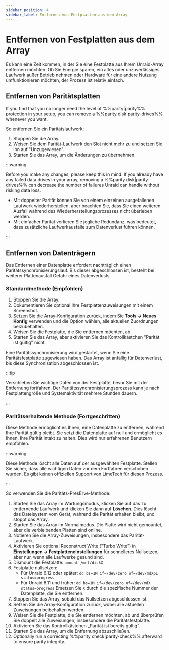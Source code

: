 ```yaml
---
sidebar_position: 4
sidebar_label: Entfernen von Festplatten aus dem Array
---
```


# Entfernen von Festplatten aus dem Array

Es kann eine Zeit kommen, in der Sie eine Festplatte aus Ihrem Unraid-Array entfernen möchten. Ob Sie Energie sparen, ein altes oder unzuverlässiges Laufwerk außer Betrieb nehmen oder Hardware für eine andere Nutzung umfunktionieren möchten, der Prozess ist relativ einfach.

## Entfernen von Paritätsplatten

If you find that you no longer need the level of %%parity|parity%% protection in your setup, you can remove a %%parity disk|parity-drives%% whenever you want.

So entfernen Sie ein Paritätslaufwerk:

1. Stoppen Sie die Array.
2. Weisen Sie dem Parität-Laufwerk den Slot nicht mehr zu und setzen Sie ihn auf "Unzugewiesen".
3. Starten Sie das Array, um die Änderungen zu übernehmen.

:::warning

Before you make any changes, please keep this in mind: If you already have any failed data drives in your array, removing a %%parity disk|parity-drives%% can decrease the number of failures Unraid can handle without risking data loss.

- Mit doppelter Parität können Sie von einem einzelnen ausgefallenen Laufwerk wiederherstellen, aber beachten Sie, dass Sie einen weiteren Ausfall während des Wiederherstellungsprozesses nicht überleben werden.
- Mit einfacher Parität verlieren Sie jegliche Redundanz, was bedeutet, dass zusätzliche Laufwerkausfälle zum Datenverlust führen können.

:::

## Entfernen von Datenträgern

Das Entfernen einer Datenplatte erfordert nachträglich einen Paritätssynchronisierungslauf. Bis dieser abgeschlossen ist, besteht bei weiterer Plattenausfall Gefahr eines Datenverlusts.

### Standardmethode (Empfohlen)

1. Stoppen Sie die Array.
2. Dokumentieren Sie optional Ihre Festplattenzuweisungen mit einem Screenshot.
3. Setzen Sie die Array-Konfiguration zurück, indem Sie **Tools → Neues Konfig** verwenden und die Option wählen, alle aktuellen Zuordnungen beizubehalten.
4. Weisen Sie die Festplatte, die Sie entfernen möchten, ab.
5. Starten Sie das Array, aber aktivieren Sie das Kontrollkästchen "Parität ist gültig" nicht.

Eine Paritätssynchronisierung wird gestartet, wenn Sie eine Paritätsfestplatte zugewiesen haben. Das Array ist anfällig für Datenverlust, bis diese Synchronisation abgeschlossen ist.

:::tip

Verschieben Sie wichtige Daten von der Festplatte, bevor Sie mit der Entfernung fortfahren. Der Paritätssynchronisierungsprozess kann je nach Festplattengröße und Systemaktivität mehrere Stunden dauern.

:::

### Paritätserhaltende Methode (Fortgeschritten)

Diese Methode ermöglicht es Ihnen, eine Datenplatte zu entfernen, während Ihre Parität gültig bleibt. Sie setzt die Datenplatte auf null und ermöglicht es Ihnen, Ihre Parität intakt zu halten. Dies wird nur erfahrenen Benutzern empfohlen.

:::warning

Diese Methode löscht alle Daten auf der ausgewählten Festplatte. Stellen Sie sicher, dass alle wichtigen Daten vor dem Fortfahren verschoben wurden. Es gibt keinen offiziellen Support von LimeTech für diesen Prozess.

:::

So verwenden Sie die Paritäts-PresErve-Methode:

1. Starten Sie das Array im Wartungsmodus, klicken Sie auf das zu entfernende Laufwerk und klicken Sie dann auf **Löschen**. Dies löscht das Dateisystem vom Gerät, während die Parität erhalten bleibt, und stoppt das Array.
2. Starten Sie das Array im Normalmodus. Die Platte wird nicht gemountet, aber die verbleibenden Platten sind online.
3. Notieren Sie die Array-Zuweisungen, insbesondere das Parität-Laufwerk.
4. Aktivieren Sie optional Reconstruct Write ("Turbo Write") in **Einstellungen → Festplatteneinstellungen** für schnelleres Nullsetzen, aber nur, wenn alle Laufwerke gesund sind.
5. Dismount die Festplatte: `umount /mnt/diskX`
6. Festplatte nullsetzen:
   - Für Unraid 6.12 oder später: `dd bs=1M if=/dev/zero of=/dev/mdXp1 status=progress`
   - Für Unraid 6.11 und früher: `dd bs=1M if=/dev/zero of=/dev/mdX status=progress`
   Ersetzen Sie `X` durch die spezifische Nummer der Datenplatte, die Sie entfernen.
7. Stoppen Sie das Array, sobald das Nullsetzen abgeschlossen ist.
8. Setzen Sie die Array-Konfiguration zurück, wobei alle aktuellen Zuweisungen beibehalten werden.
9. Weisen Sie die Festplatte, die Sie entfernen möchten, ab und überprüfen Sie doppelt alle Zuweisungen, insbesondere die Paritätsfestplatte.
10. Aktivieren Sie das Kontrollkästchen „Parität ist bereits gültig“.
11. Starten Sie das Array, um die Entfernung abzuschließen.
12. Optionally run a correcting %%parity check|parity-check%% afterward to ensure parity integrity.
